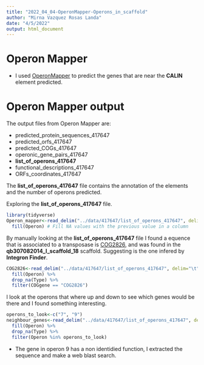 ```yaml
---
title: "2022_04_04-OperonMapper-Operons_in_scaffold"
author: "Mirna Vazquez Rosas Landa"
date: "4/5/2022"
output: html_document
---
```

# Operon Mapper 

- I used [OperonMapper](https://biocomputo.ibt.unam.mx/operon_mapper/)  to predict the genes that are near the **CALIN** element predicted.

# Operon Mapper output

The output files from Operon Mapper are:

- predicted_protein_sequences_417647
- predicted_orfs_417647
- predicted_COGs_417647
- operonic_gene_pairs_417647
- **list_of_operons_417647**
- functional_descriptions_417647
- ORFs_coordinates_417647

The **list_of_operons_417647** file contains the annotation of the elements and the number of operons predicted. 

Exploring the **list_of_operons_417647** file.

```r
library(tidyverse)
Operon_mapper<-read_delim("../data/417647/list_of_operons_417647", delim="\t") %>%
  fill(Operon) # Fill NA values with the previous value in a column
```

By manually looking at the **list_of_operons_417647** file I found a equence that is associated to a transposase is [COG2826](https://www.ncbi.nlm.nih.gov/research/cog/cog/COG2826/), and was found in the **qb307082014_I_scaffold_18** scaffold. Suggesting is the one infered by **Integron Finder**.

```r
COG2826<-read_delim("../data/417647/list_of_operons_417647", delim="\t") %>%
  fill(Operon) %>%
  drop_na(Type) %>%
  filter(COGgene == "COG2826")
```

I look at the operons that where up and down to see which genes would be there and I found something interesting.

```r
operons_to_look<-c("7", "9")
neighbour_genes<-read_delim("../data/417647/list_of_operons_417647", delim="\t") %>%
  fill(Operon) %>%
  drop_na(Type) %>%
  filter(Operon %in% operons_to_look)
```

- The gene in operon 9 has a non identidied function, I extracted the sequence and make a web blast search.
